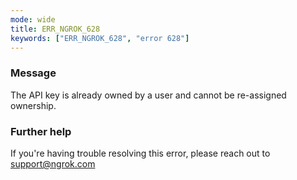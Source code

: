 ```yaml
---
mode: wide
title: ERR_NGROK_628
keywords: ["ERR_NGROK_628", "error 628"]
---
```


### Message

The API key is already owned by a user and cannot be re-assigned ownership.

### Further help

If you're having trouble resolving this error, please reach out to [support@ngrok.com](mailto:support@ngrok.com?subject=Help%20with%20ERR_NGROK_628)
